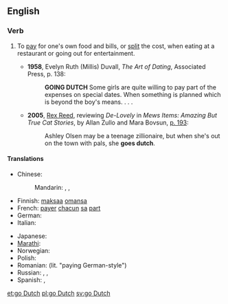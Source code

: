 ==English==
{{wikipedia|Going Dutch}}

===Verb===
{{en-verb|head=[[to]] [[go]] [[Dutch]]|goes Dutch|going Dutch|went Dutch|gone Dutch}}

# {{context|idiomatic|lang=en}} To [[pay]] for one's own food and bills, or [[split]] the cost, when eating at a restaurant or going out for entertainment.
#* '''1958''', Evelyn Ruth (Millis) Duvall, ''The Art of Dating'', Associated Press, p. 138:
#*: '''GOING DUTCH''' Some girls are quite willing to pay part of the expenses on special dates.  When something is planned which is beyond the boy's means. . . .
#* '''2005''', [[w:Rex Reed|Rex Reed]], reviewing ''De-Lovely'' in ''Mews Items: Amazing But True Cat Stories'', by Allan Zullo and Mara Bovsun, [http://books.google.com/books?id=m2G5BIoIKZgC&pg=RA1-PA193&dq=%22goes+Dutch%22&lr=&ei=Ip1kR6PgCYLusgPSorScAw&sig=pPIwDBOtKTAZB9TTurE0u7j-7oY#PRA1-PA195,M1 p. 193]:
#*: Ashley Olsen may be a teenage zillionaire, but when she's out on the town with pals, she '''goes dutch'''.

====Translations====
{{trans-top|split the cost}}
* Chinese:
*: Mandarin: {{qualifier|informal}} {{t|cmn|AA制|tr=èièi zhì|sc=Hani}}, {{qualifier|formal}} {{t|cmn|各自付帳|sc=Hani}}, {{t|cmn|各自付帐|tr=gèzì fùzhàng|sc=Hani}}
* Finnish: [[maksaa]] [[oma|omansa]]
* French: [[payer]] [[chacun]] [[sa]] [[part#French|part]]
* German: {{t|de|getrennte Kasse machen}}
* Italian: {{t|it|fare alla romana}}
{{trans-mid}}
* Japanese: {{t|ja|割り勘にする|tr=わりかんにする, warikan ni suru}}
* [[Marathi]]: {{t|mr|तुझे तु माझे मी|tr=tujhe tu mājhe mī|sc=Deva}}
* Norwegian: {{t+|no|spleise}}
* Polish: {{t|pl|płacić osobno}}
* Romanian: {{t|ro|plăti nemțește}} (lit. "paying German-style")
* Russian: {{t|ru|устраивать складчину|tr=ustráivat’ skládčinu|sc=Cyrl}} {{impf}}, {{t|ru|устроить складчину|tr=ustróit’ skládčinu|sc=Cyrl}} {{pf.}}, {{t|ru|платить отдельно|tr=platít’ otdél’no|sc=Cyrl}}
* Spanish: {{t|es|ir a escote}}, {{t|es|pagar a escote}}
{{trans-bottom}}

[[et:go Dutch]]
[[pl:go Dutch]]
[[sv:go Dutch]]
